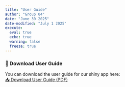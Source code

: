 ```yaml
---
title: "User Guide"
author: "Group 04"
date: "June 30 2025"
date-modified: "July 1 2025"
execute: 
  eval: true
  echo: true
  warning: false
  freeze: true
---
```


### 📄 Download User Guide

You can download the user guide for our shiny app here:\
[📥 Download User Guide (PDF)](downloadpdf/User_Guide_ShinyApp.pdf)
